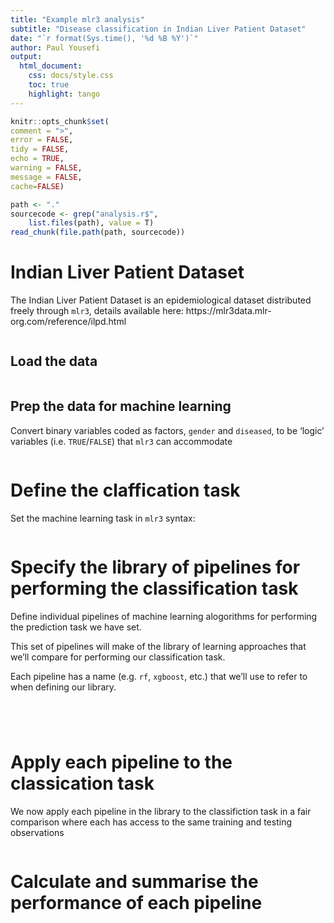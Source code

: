 ```yaml
---
title: "Example mlr3 analysis"
subtitle: "Disease classification in Indian Liver Patient Dataset"
date: "`r format(Sys.time(), '%d %B %Y')`"
author: Paul Yousefi
output:
  html_document:
    css: docs/style.css
    toc: true
    highlight: tango
---
```


```r
knitr::opts_chunk$set(
comment = ">",
error = FALSE,
tidy = FALSE,
echo = TRUE, 
warning = FALSE, 
message = FALSE,
cache=FALSE)
```

```r
path <- "."
sourcecode <- grep("analysis.r$", 
	list.files(path), value = T)
read_chunk(file.path(path, sourcecode))
```

# Indian Liver Patient Dataset

The Indian Liver Patient Dataset is an epidemiological dataset distributed freely through `mlr3`, details available here: https://mlr3data.mlr-org.com/reference/ilpd.html 


```r
```

## Load the data

```r
```

## Prep the data for machine learning

Convert binary variables coded as factors, `gender` and `diseased`, to be 'logic' variables (i.e. `TRUE`/`FALSE`) that `mlr3` can accommodate

```r
```

# Define the claffication task 

Set the machine learning task in `mlr3` syntax:
```r
```

# Specify the library of pipelines for performing the classification task

Define individual pipelines of machine learning alogorithms for performing the prediction task we have set.

This set of pipelines will make of the library of learning approaches that we'll compare for performing our classification task. 

Each pipeline has a name (e.g. `rf`, `xgboost`, etc.) that we'll use to refer to when defining our library.


```r
```

```r
```

```r
```

```r
```

# Apply each pipeline to the classication task

We now apply each pipeline in the library to the classifiction task in a fair comparison where each has access to the same training and testing observations

```r
```

# Calculate and summarise the performance of each pipeline 

```r
```

```r
```
